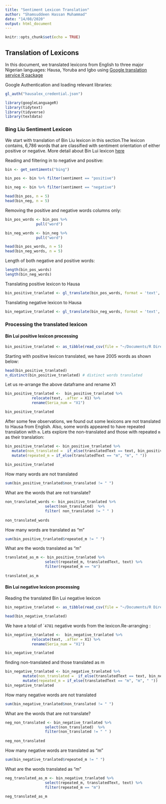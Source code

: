 ```yaml
---
title: "Sentiment Lexicon Translation"
author: "Shamsuddeen Hassan Muhammad"
date: "14/08/2020"
output: html_document
---
```



```r
knitr::opts_chunk$set(echo = TRUE)
```



## Translation of Lexicons

In this document, we translated lexicons from English to three major Nigerian languages: Hausa, Yoruba and Igbo using [Google translation service R package](https://cran.r-project.org/web/packages/googleLanguageR/vignettes/setup.html) 


Google Authentication and loading relevant libraries:

```r
gl_auth("hausalex_credential.json")

```

```r
library(googleLanguageR)
library(tidytext)
library(tidyverse)
library(textdata)
```

### Bing Liu Sentiment Lexicon

We start with translation of Bin Liu lexicon in this section.The lexicon contains, 6,786 words that are classified with sentiment orientation of either positive or negative. More detail about Bin Lui lexicon [here](https://www.cs.uic.edu/~liub/FBS/sentiment-analysis.html#lexicon)


Reading and filtering in to negative and positive:

```r
bin <- get_sentiments("bing") 

bin_pos <- bin %>% filter(sentiment == "positive")

bin_neg <- bin %>% filter(sentiment == "negative")

```

```r
head(bin_pos, n = 5)
head(bin_neg, n = 5)
```

Removing the positive and negative words columns only:

```r
bin_pos_words <- bin_pos %>% 
              pull("word")

bin_neg_words <- bin_neg %>% 
              pull("word") 
```


```r
head(bin_pos_words, n = 5)
head(bin_neg_words, n = 5)
```

Length of both negative and positive words:
```r
length(bin_pos_words)
length(bin_neg_words)
```

Translating positive lexicon to Hausa 
```r
bin_positive_tranlated <- gl_translate(bin_pos_words, format = 'text', source = 'en', target = "yo", model = "nmt")
```

Translating negative lexicon to Hausa

```r
bin_negative_tranlated <- gl_translate(bin_neg_words, format = 'text', source = 'en', target = "yo", model = "nmt")
```


<!-- Saving the translated positive lexicon file -->
<!-- ```{r eval=FALSE,  echo=T} -->
<!-- write.csv(bin_positive_tranlated_yoruba, "~/Documents/R Directory/HausaLex/bin_positive_tranlated_hausa.csv") -->

<!-- ``` -->

<!-- Saving the translated negative lexicon: -->
<!-- ```{r eval=FALSE,  echo=T} -->
<!-- write.csv(bin_negative_tranlated_yoruba, "~/Documents/R Directory/HausaLex/bin_negative_tranlated_yoruba.csv") -->
<!-- ``` -->

### Processing the translated lexicon


####  Bin Lui positive lexicon processing 

```r
bin_positive_tranlated <- as_tibble(read_csv(file = "~/Documents/R Directory/HausaLex/bin_positive_tranlated.csv")) 

```

Starting with positive lexicon translated, we have 2005 words as shown below:

```r
head(bin_positive_tranlated)
n_distinct(bin_positive_tranlated) # distinct words translated
```

Let us re-arrange the above dataframe and rename X1
```r

bin_positive_tranlated <-  bin_positive_tranlated %>%  
            relocate(text, .after = X1) %>% 
            rename(Seria_num = "X1")

bin_positive_tranlated
```

After some few observations, we found out some lexicons are not translated to Hausa from English. Also, some words appeared to have repeated translation with `m`. Lets explore the non-translated and those with repeated `m` as their translation:

```r
bin_positive_tranlated <- bin_positive_tranlated %>% 
   mutate(non_translated =  if_else(translatedText == text, bin_positive_tranlated$text, " ")) %>% 
   mutate(repeated_m = if_else(translatedText == "m", "m", " "))
       
bin_positive_tranlated
```

How many words are not translated 

```r
sum(bin_positive_tranlated$non_translated != " ")
```

What are the words that are not translate?

```r

non_translated_words <- bin_positive_tranlated %>% 
                  select(non_translated)  %>% 
                  filter( non_translated != " " )
          
non_translated_words
```
 How many words are translated as "m"

```r
sum(bin_positive_tranlated$repeated_m != " ")
```

What are the words translated as "m"

```r
translated_as_m <- bin_positive_tranlated %>% 
                  select(repeated_m, translatedText, text) %>% 
                  filter(repeated_m == "m")
          
translated_as_m
```

####  Bin Lui negative lexicon processing 

Reading the translated Bin Lui negative lexicon



```r
bin_negative_tranlated <- as_tibble(read_csv(file = "~/Documents/R Directory/HausaLex/bin_negative_tranlated.csv")) 

```

```r
head(bin_negative_tranlated)
```

We have a total of ``4781` negative words from the lexicon.Re-arranging :

```r

bin_negative_tranlated <-  bin_negative_tranlated %>%  
            relocate(text, .after = X1) %>% 
            rename(Seria_num = "X1")

bin_negative_tranlated
```

finding non-translated and those translated as m
```r
bin_negative_tranlated <- bin_negative_tranlated %>% 
        mutate(non_translated =  if_else(translatedText == text, bin_negative_tranlated$text, " ")) %>% 
        mutate(repeated_m = if_else(translatedText == "m", "m", " "))
bin_negative_tranlated
```

How many negative words are not translated 

```r
sum(bin_negative_tranlated$non_translated != " ")
```

What are the words that are not translate?

```r

neg_non_translated <- bin_negative_tranlated %>% 
                  select(non_translated)  %>% 
                  filter(non_translated != " " )
          
neg_non_translated
```

How many negative words are translated as "m"

```r
sum(bin_negative_tranlated$repeated_m != " ")
```

What are the words translated as "m"

```r
neg_translated_as_m <- bin_negative_tranlated %>% 
                  select(repeated_m, translatedText, text) %>% 
                  filter(repeated_m == "m")
          
neg_translated_as_m
```
